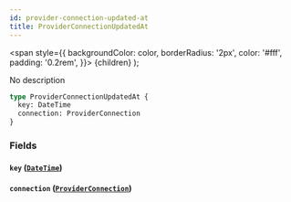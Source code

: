```yaml
---
id: provider-connection-updated-at
title: ProviderConnectionUpdatedAt
---
```


<span
style={{
      backgroundColor: color,
      borderRadius: '2px',
      color: '#fff',
      padding: '0.2rem',
    }}>
{children}
</span>
);

No description

```graphql
type ProviderConnectionUpdatedAt {
  key: DateTime
  connection: ProviderConnection
}
```

### Fields

#### `key` ([`DateTime`](/v1/scalars/date-time))

#### `connection` ([`ProviderConnection`](/v1/objects/provider-connection))
